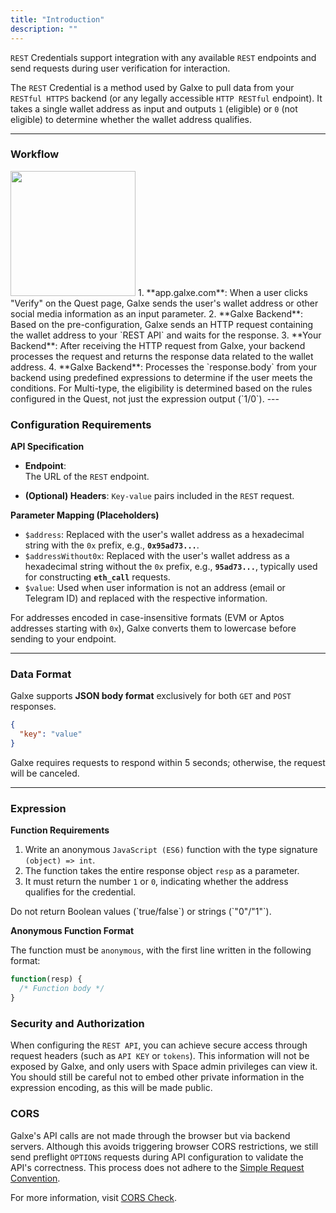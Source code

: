```yaml
---
title: "Introduction"
description: ""
---
```


`REST` Credentials support integration with any available `REST` endpoints and send requests during user verification for interaction.

The `REST` Credential is a method used by Galxe to pull data from your `RESTful HTTPS` backend (or any legally accessible `HTTP RESTful` endpoint). It takes a single wallet address as input and outputs `1` (eligible) or `0` (not eligible) to determine whether the wallet address qualifies.

---

### **Workflow**
<img height="200" src="../../../images/cred/cred-rest-workflow.png" />
1. **app.galxe.com**: When a user clicks "Verify" on the Quest page, Galxe sends the user's wallet address or other social media information as an input parameter.
2. **Galxe Backend**: Based on the pre-configuration, Galxe sends an HTTP request containing the wallet address to your `REST API` and waits for the response.
3. **Your Backend**: After receiving the HTTP request from Galxe, your backend processes the request and returns the response data related to the wallet address.
4. **Galxe Backend**: Processes the `response.body` from your backend using predefined expressions to determine if the user meets the conditions.
<Note>For Multi-type, the eligibility is determined based on the rules configured in the Quest, not just the expression output (`1/0`).</Note>
---

### **Configuration Requirements**

**API Specification**

- **Endpoint**:  
  The URL of the `REST` endpoint.

- **(Optional) Headers**:
  `Key-value` pairs included in the `REST` request.

**Parameter Mapping (Placeholders)**

- `$address`: Replaced with the user's wallet address as a hexadecimal string with the `0x` prefix, e.g., **`0x95ad73...`**.
- `$addressWithout0x`: Replaced with the user's wallet address as a hexadecimal string without the `0x` prefix, e.g., **`95ad73...`**, typically used for constructing **`eth_call`** requests.
- `$value`: Used when user information is not an address (email or Telegram ID) and replaced with the respective information.

<Warning>For addresses encoded in case-insensitive formats (EVM or Aptos addresses starting with `0x`), Galxe converts them to lowercase before sending to your endpoint.</Warning>

---

### **Data Format**

Galxe supports **JSON body format** exclusively for both `GET` and `POST` responses.

```json
{
  "key": "value"
}
```

<Warning>Galxe requires requests to respond within 5 seconds; otherwise, the request will be canceled.</Warning>

---

### **Expression**

**Function Requirements**

1. Write an anonymous `JavaScript (ES6)` function with the type signature `(object) => int`.
2. The function takes the entire response object `resp` as a parameter.
3. It must return the number `1` or `0`, indicating whether the address qualifies for the credential.
<Warning>
Do not return Boolean values (`true/false`) or strings (`"0"/"1"`).
</Warning>

**Anonymous Function Format**

The function must be `anonymous`, with the first line written in the following format:

```javascript
function(resp) {
  /* Function body */
}
```

### **Security and Authorization**
When configuring the `REST API`, you can achieve secure access through request headers (such as `API KEY` or `tokens`). This information will not be exposed by Galxe, and only users with Space admin privileges can view it.
<Warning>You should still be careful not to embed other private information in the expression encoding, as this will be made public.</Warning>

### **CORS**

Galxe's API calls are not made through the browser but via backend servers. Although this avoids triggering browser CORS restrictions, we still send preflight `OPTIONS` requests during API configuration to validate the API's correctness. This process does not adhere to the [Simple Request Convention](https://developer.mozilla.org/en-US/docs/Web/HTTP/CORS#simple_requests). 

<Tip>For more information, visit [CORS Check](/quest/credential-api/overview/cross-domain-check).</Tip>
